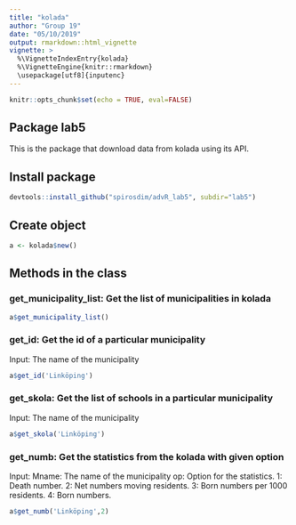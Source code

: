 ```yaml
---
title: "kolada"
author: "Group 19"
date: "05/10/2019"
output: rmarkdown::html_vignette
vignette: >
  %\VignetteIndexEntry{kolada}
  %\VignetteEngine{knitr::rmarkdown}
  \usepackage[utf8]{inputenc}
---
```


```r
knitr::opts_chunk$set(echo = TRUE, eval=FALSE)
```

## Package lab5
This is the package that download data from kolada using its API. 

## Install package
```r
devtools::install_github("spirosdim/advR_lab5", subdir="lab5")
```
## Create object
```r
a <- kolada$new()
```

## Methods in the class

### get_municipality_list: Get the list of municipalities in kolada
```r
a$get_municipality_list()
```

### get_id: Get the id of a particular municipality
Input: The name of the municipality
```r
a$get_id('Linköping')
```

### get_skola: Get the list of schools in a particular municipality
Input: The name of the municipality
```r
a$get_skola('Linköping')
```

### get_numb: Get the statistics from the kolada with given option
Input: Mname: The name of the municipality
op: Option for the statistics. 1: Death number. 2: Net numbers moving residents. 3: Born numbers per 1000 residents. 4: Born numbers.
```r
a$get_numb('Linköping',2)
```